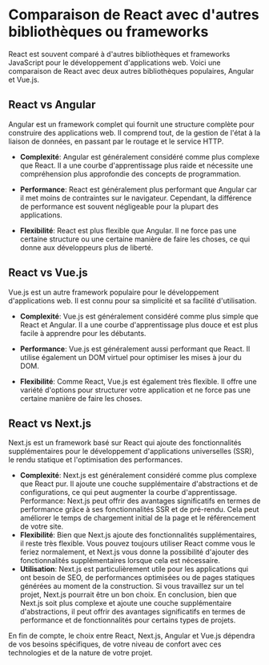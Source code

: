# Comparaison de React avec d'autres bibliothèques ou frameworks

React est souvent comparé à d'autres bibliothèques et frameworks JavaScript pour le développement d'applications web. Voici une comparaison de React avec deux autres bibliothèques populaires, Angular et Vue.js.

## React vs Angular

Angular est un framework complet qui fournit une structure complète pour construire des applications web. Il comprend tout, de la gestion de l'état à la liaison de données, en passant par le routage et le service HTTP.

- **Complexité**: Angular est généralement considéré comme plus complexe que React. Il a une courbe d'apprentissage plus raide et nécessite une compréhension plus approfondie des concepts de programmation.

- **Performance**: React est généralement plus performant que Angular car il met moins de contraintes sur le navigateur. Cependant, la différence de performance est souvent négligeable pour la plupart des applications.

- **Flexibilité**: React est plus flexible que Angular. Il ne force pas une certaine structure ou une certaine manière de faire les choses, ce qui donne aux développeurs plus de liberté.

## React vs Vue.js

Vue.js est un autre framework populaire pour le développement d'applications web. Il est connu pour sa simplicité et sa facilité d'utilisation.

- **Complexité**: Vue.js est généralement considéré comme plus simple que React et Angular. Il a une courbe d'apprentissage plus douce et est plus facile à apprendre pour les débutants.

- **Performance**: Vue.js est généralement aussi performant que React. Il utilise également un DOM virtuel pour optimiser les mises à jour du DOM.

- **Flexibilité**: Comme React, Vue.js est également très flexible. Il offre une variété d'options pour structurer votre application et ne force pas une certaine manière de faire les choses.

## React vs Next.js
Next.js est un framework basé sur React qui ajoute des fonctionnalités supplémentaires pour le développement d'applications universelles (SSR), le rendu statique et l'optimisation des performances.

- **Complexité**: Next.js est généralement considéré comme plus complexe que React pur. Il ajoute une couche supplémentaire d'abstractions et de configurations, ce qui peut augmenter la courbe d'apprentissage.
Performance: Next.js peut offrir des avantages significatifs en termes de performance grâce à ses fonctionnalités SSR et de pré-rendu. Cela peut améliorer le temps de chargement initial de la page et le référencement de votre site.
- **Flexibilité**: Bien que Next.js ajoute des fonctionnalités supplémentaires, il reste très flexible. Vous pouvez toujours utiliser React comme vous le feriez normalement, et Next.js vous donne la possibilité d'ajouter des fonctionnalités supplémentaires lorsque cela est nécessaire.
- **Utilisation**: Next.js est particulièrement utile pour les applications qui ont besoin de SEO, de performances optimisées ou de pages statiques générées au moment de la construction. Si vous travaillez sur un tel projet, Next.js pourrait être un bon choix.
En conclusion, bien que Next.js soit plus complexe et ajoute une couche supplémentaire d'abstractions, il peut offrir des avantages significatifs en termes de performance et de fonctionnalités pour certains types de projets.

En fin de compte, le choix entre React, Next.js, Angular et Vue.js dépendra de vos besoins spécifiques, de votre niveau de confort avec ces technologies et de la nature de votre projet.